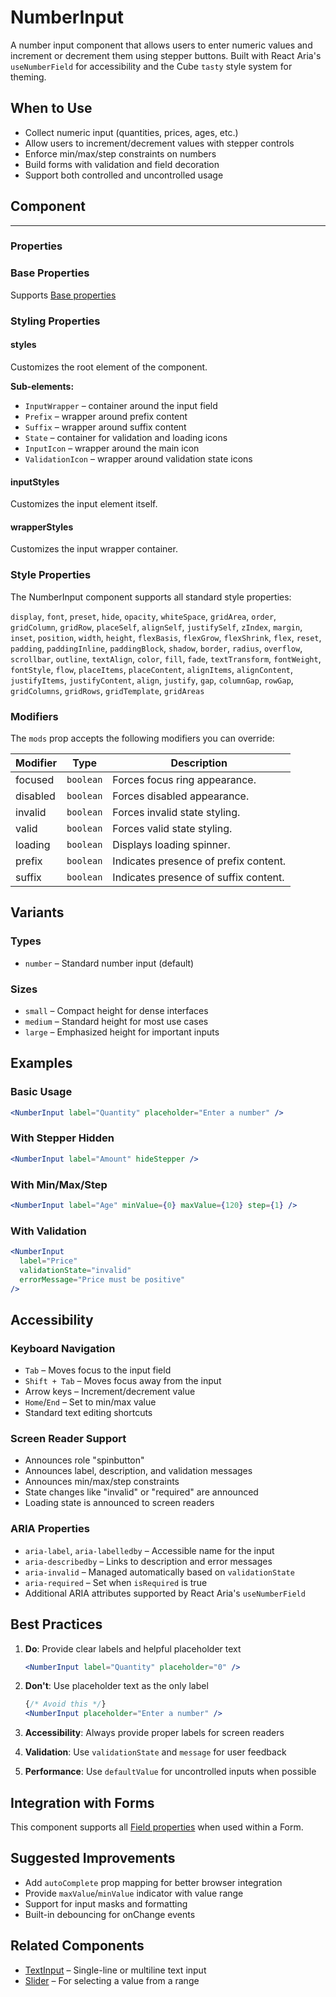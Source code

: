 
<Meta of={NumberInputStories} />

# NumberInput

A number input component that allows users to enter numeric values and increment or decrement them using stepper buttons. Built with React Aria's `useNumberField` for accessibility and the Cube `tasty` style system for theming.

## When to Use

- Collect numeric input (quantities, prices, ages, etc.)
- Allow users to increment/decrement values with stepper controls
- Enforce min/max/step constraints on numbers
- Build forms with validation and field decoration
- Support both controlled and uncontrolled usage

## Component

<Canvas>
    <Story of={NumberInputStories.Default} />
</Canvas>

---

### Properties

<Controls />

### Base Properties

Supports [Base properties](/docs/tasty-base-properties--docs)

### Styling Properties

#### styles

Customizes the root element of the component.

**Sub-elements:**
- `InputWrapper` – container around the input field
- `Prefix` – wrapper around prefix content
- `Suffix` – wrapper around suffix content
- `State` – container for validation and loading icons
- `InputIcon` – wrapper around the main icon
- `ValidationIcon` – wrapper around validation state icons

#### inputStyles

Customizes the input element itself.

#### wrapperStyles

Customizes the input wrapper container.

### Style Properties

The NumberInput component supports all standard style properties:

`display`, `font`, `preset`, `hide`, `opacity`, `whiteSpace`, `gridArea`, `order`, `gridColumn`, `gridRow`, `placeSelf`, `alignSelf`, `justifySelf`, `zIndex`, `margin`, `inset`, `position`, `width`, `height`, `flexBasis`, `flexGrow`, `flexShrink`, `flex`, `reset`, `padding`, `paddingInline`, `paddingBlock`, `shadow`, `border`, `radius`, `overflow`, `scrollbar`, `outline`, `textAlign`, `color`, `fill`, `fade`, `textTransform`, `fontWeight`, `fontStyle`, `flow`, `placeItems`, `placeContent`, `alignItems`, `alignContent`, `justifyItems`, `justifyContent`, `align`, `justify`, `gap`, `columnGap`, `rowGap`, `gridColumns`, `gridRows`, `gridTemplate`, `gridAreas`

### Modifiers

The `mods` prop accepts the following modifiers you can override:

| Modifier | Type | Description |
|----------|------|-------------|
| focused | `boolean` | Forces focus ring appearance. |
| disabled | `boolean` | Forces disabled appearance. |
| invalid | `boolean` | Forces invalid state styling. |
| valid | `boolean` | Forces valid state styling. |
| loading | `boolean` | Displays loading spinner. |
| prefix | `boolean` | Indicates presence of prefix content. |
| suffix | `boolean` | Indicates presence of suffix content. |

## Variants

### Types

- `number` – Standard number input (default)

### Sizes

- `small` – Compact height for dense interfaces
- `medium` – Standard height for most use cases
- `large` – Emphasized height for important inputs

## Examples

### Basic Usage

```jsx
<NumberInput label="Quantity" placeholder="Enter a number" />
```

### With Stepper Hidden

```jsx
<NumberInput label="Amount" hideStepper />
```

### With Min/Max/Step

```jsx
<NumberInput label="Age" minValue={0} maxValue={120} step={1} />
```

### With Validation

```jsx
<NumberInput
  label="Price"
  validationState="invalid"
  errorMessage="Price must be positive"
/>
```

## Accessibility

### Keyboard Navigation

- `Tab` – Moves focus to the input field
- `Shift + Tab` – Moves focus away from the input
- Arrow keys – Increment/decrement value
- `Home`/`End` – Set to min/max value
- Standard text editing shortcuts

### Screen Reader Support

- Announces role "spinbutton"
- Announces label, description, and validation messages
- Announces min/max/step constraints
- State changes like "invalid" or "required" are announced
- Loading state is announced to screen readers

### ARIA Properties

- `aria-label`, `aria-labelledby` – Accessible name for the input
- `aria-describedby` – Links to description and error messages
- `aria-invalid` – Managed automatically based on `validationState`
- `aria-required` – Set when `isRequired` is true
- Additional ARIA attributes supported by React Aria's `useNumberField`

## Best Practices

1. **Do**: Provide clear labels and helpful placeholder text
   ```jsx
   <NumberInput label="Quantity" placeholder="0" />
   ```

2. **Don't**: Use placeholder text as the only label
   ```jsx
   {/* Avoid this */}
   <NumberInput placeholder="Enter a number" />
   ```

3. **Accessibility**: Always provide proper labels for screen readers
4. **Validation**: Use `validationState` and `message` for user feedback
5. **Performance**: Use `defaultValue` for uncontrolled inputs when possible

## Integration with Forms

This component supports all [Field properties](/docs/forms-field--docs) when used within a Form.

## Suggested Improvements

- Add `autoComplete` prop mapping for better browser integration
- Provide `maxValue`/`minValue` indicator with value range
- Support for input masks and formatting
- Built-in debouncing for onChange events

## Related Components

- [TextInput](/docs/forms-textinput--docs) – Single-line or multiline text input
- [Slider](/docs/forms-slider--docs) – For selecting a value from a range
